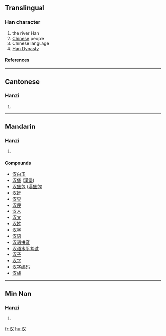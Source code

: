 {{see|漢}}

==Translingual==
===Han character===
{{Han char|rn=85|rad=水|as=02|sn=5|four=|canj=水水 (EE)}}
# the river Han
# [[Chinese]] people
# Chinese language
# [[w:Han Dynasty|Han Dynasty]]

====References====
{{Han ref|kx=0604.091|hdz=31549.080|uh=6C49|ud=27721}}

----

==Cantonese==
===Hanzi===
{{yue-hanzi|jyut=|y=hon3}}
# {{defn|Cantonese}}

----
==Mandarin==
===Hanzi===
{{cmn-hanzi|tra=漢|pin=[[hàn]] ([[han4]]), [[yì]] ([[yi4]])|wg=han<sup>4</sup>, i<sup>4</sup>}}
# {{defn|Mandarin}}

====Compounds====
{{top2}}
*[[汉白玉]]
*[[汉堡]] ([[汉堡|漢堡]])
*[[汉堡包]] ([[汉堡包|漢堡包]])
*[[汉奸]]
*[[汉界]]
*[[汉民]]
*[[汉人]]
*[[汉文]]
*[[汉姓]]
*[[汉学]]
*[[汉语]]
*[[汉语拼音]]
*[[汉语水平考试]]
*[[汉子]]
*[[汉字]]
*[[汉字编码]]
*[[汉族]]
{{mid2}}
{{bottom}}

----
==Min Nan==
===Hanzi===
{{nan-hanzi|poj=hàn (han<sup>3</sup>)}}
# {{defn|Min Nan}}

[[fr:汉]]
[[hu:汉]]